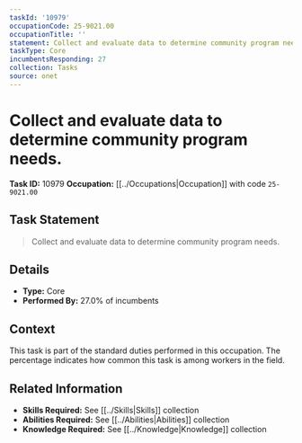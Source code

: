 ```yaml
---
taskId: '10979'
occupationCode: 25-9021.00
occupationTitle: ''
statement: Collect and evaluate data to determine community program needs.
taskType: Core
incumbentsResponding: 27
collection: Tasks
source: onet
---
```

# Collect and evaluate data to determine community program needs.

**Task ID:** 10979
**Occupation:** [[../Occupations|Occupation]] with code `25-9021.00`

## Task Statement

> Collect and evaluate data to determine community program needs.

## Details

- **Type:** Core
- **Performed By:** 27.0% of incumbents

## Context

This task is part of the standard duties performed in this occupation. The percentage indicates how common this task is among workers in the field.

## Related Information

- **Skills Required:** See [[../Skills|Skills]] collection
- **Abilities Required:** See [[../Abilities|Abilities]] collection
- **Knowledge Required:** See [[../Knowledge|Knowledge]] collection
